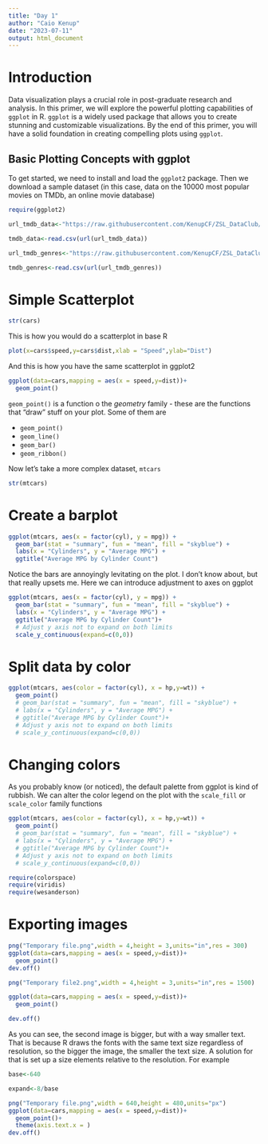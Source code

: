 ---
title: "Day 1"
author: "Caio Kenup"
date: "2023-07-11"
output: html_document
---

# Introduction

Data visualization plays a crucial role in post-graduate research and analysis. In this primer, we will explore the powerful plotting capabilities of `ggplot` in R. `ggplot` is a widely used package that allows you to create stunning and customizable visualizations. By the end of this primer, you will have a solid foundation in creating compelling plots using `ggplot`.

## Basic Plotting Concepts with ggplot

To get started, we need to install and load the `ggplot2` package. Then we download a sample dataset (in this case, data on the 10000 most popular movies on TMDb, an online movie database)

```{r}
require(ggplot2)

url_tmdb_data<-"https://raw.githubusercontent.com/KenupCF/ZSL_DataClub/main/Day%201/data/movies_tmdb_popular.csv"

tmdb_data<-read.csv(url(url_tmdb_data))

url_tmdb_genres<-"https://raw.githubusercontent.com/KenupCF/ZSL_DataClub/main/Day%201/data/genres.csv"

tmdb_genres<-read.csv(url(url_tmdb_genres))

```


# Simple Scatterplot




```{r}
str(cars)
```



This is how you would do a scatterplot in base R

```{r}
plot(x=cars$speed,y=cars$dist,xlab = "Speed",ylab="Dist")
```

And this is how you have the same scatterplot in ggplot2

```{r}
ggplot(data=cars,mapping = aes(x = speed,y=dist))+
  geom_point()
```


`geom_point()` is a function o the _geometry_ family - these are the functions that "draw" stuff on your plot. Some of them are

- `geom_point()`
- `geom_line()`
- `geom_bar()`
- `geom_ribbon()`

Now let's take a more complex dataset, `mtcars`

```{r}
str(mtcars)
```


# Create a barplot

```{r}

ggplot(mtcars, aes(x = factor(cyl), y = mpg)) +
  geom_bar(stat = "summary", fun = "mean", fill = "skyblue") +
  labs(x = "Cylinders", y = "Average MPG") +
  ggtitle("Average MPG by Cylinder Count")

```

Notice the bars are annoyingly levitating on the plot. I don't know about, but that really upsets me. Here we can introduce adjustment to axes on ggplot


```{r}

ggplot(mtcars, aes(x = factor(cyl), y = mpg)) +
  geom_bar(stat = "summary", fun = "mean", fill = "skyblue") +
  labs(x = "Cylinders", y = "Average MPG") +
  ggtitle("Average MPG by Cylinder Count")+
  # Adjust y axis not to expand on both limits
  scale_y_continuous(expand=c(0,0))

```

# Split data by color

```{r}

ggplot(mtcars, aes(color = factor(cyl), x = hp,y=wt)) +
  geom_point()
  # geom_bar(stat = "summary", fun = "mean", fill = "skyblue") +
  # labs(x = "Cylinders", y = "Average MPG") +
  # ggtitle("Average MPG by Cylinder Count")+
  # Adjust y axis not to expand on both limits
  # scale_y_continuous(expand=c(0,0))

```



# Changing colors

As you probably know (or noticed), the default palette from ggplot is kind of rubbish. We can alter the color legend on the plot with the `scale_fill` or `scale_color` family functions

```{r}

ggplot(mtcars, aes(color = factor(cyl), x = hp,y=wt)) +
  geom_point()
  # geom_bar(stat = "summary", fun = "mean", fill = "skyblue") +
  # labs(x = "Cylinders", y = "Average MPG") +
  # ggtitle("Average MPG by Cylinder Count")+
  # Adjust y axis not to expand on both limits
  # scale_y_continuous(expand=c(0,0))

```



```{r}
require(colorspace)
require(viridis)
require(wesanderson)

```


# Exporting images


```{r}

png("Temporary file.png",width = 4,height = 3,units="in",res = 300)
ggplot(data=cars,mapping = aes(x = speed,y=dist))+
  geom_point()
dev.off()

```

```{r}

png("Temporary file2.png",width = 4,height = 3,units="in",res = 1500)

ggplot(data=cars,mapping = aes(x = speed,y=dist))+
  geom_point()

dev.off()

```

As you can see, the second image is bigger, but with a way smaller text. That is because R draws the fonts with the same text size regardless of resolution, so the bigger the image, the smaller the text size. A solution for that is set up a size elements relative to the resolution. For example


```{r}

base<-640

expand<-8/base

png("Temporary file.png",width = 640,height = 480,units="px")
ggplot(data=cars,mapping = aes(x = speed,y=dist))+
  geom_point()+
  theme(axis.text.x = )
dev.off()

```
